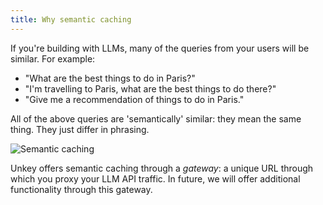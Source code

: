 ```yaml
---
title: Why semantic caching
---
```


If you're building with LLMs, many of the queries from your users will be similar. For example:

- "What are the best things to do in Paris?"
- "I'm travelling to Paris, what are the best things to do there?"
- "Give me a recommendation of things to do in Paris."

All of the above queries are 'semantically' similar: they mean the same thing. They just differ in phrasing. 

<Frame>
  <img src="/semantic-cache/llmcache.png" alt="Semantic caching" />
</Frame>

Unkey offers semantic caching through a *gateway*: a unique URL through which you proxy your LLM API traffic. In future, we will offer
additional functionality through this gateway. 